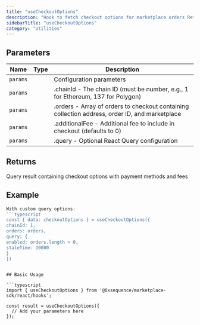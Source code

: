 ```yaml
---
title: "useCheckoutOptions"
description: "Hook to fetch checkout options for marketplace orders Retrieves checkout options including available payment methods, fees, and transaction details for a set of marketplace orders. Requires a connected wallet to calculate wallet-specific options."
sidebarTitle: "useCheckoutOptions"
category: "Utilities"
---
```


## Parameters

| Name | Type | Description |
|------|------|-------------|
| `params` |  | Configuration parameters |
| `params` |  | .chainId - The chain ID (must be number, e.g., 1 for Ethereum, 137 for Polygon) |
| `params` |  | .orders - Array of orders to checkout containing collection address, order ID, and marketplace |
| `params` |  | .additionalFee - Additional fee to include in checkout (defaults to 0) |
| `params` |  | .query - Optional React Query configuration |

## Returns

Query result containing checkout options with payment methods and fees

## Example

```typescript
With custom query options:
```typescript
const { data: checkoutOptions } = useCheckoutOptions({
chainId: 1,
orders: orders,
query: {
enabled: orders.length > 0,
staleTime: 30000
}
})
```
```

## Basic Usage

```typescript
import { useCheckoutOptions } from '@0xsequence/marketplace-sdk/react/hooks';

const result = useCheckoutOptions({
  // Add your parameters here
});
```

